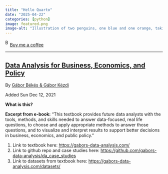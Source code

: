 ```yaml
---
title: "Hello Quarto"
date: "2025-04-22"
categories: [python]
image: featured.png
image-alt: "Illustration of two penguins, one blue and one orange, taking a selfie with a selfie stick. The moon in the background looks like the Quarto logo."
---
```



<link href="https://fonts.googleapis.com/css?family=Cookie" rel="stylesheet"><a class="bmc-button" target="_blank" href="https://www.buymeacoffee.com/JoscelinRocha">![Buy me a coffee](https://cdn.buymeacoffee.com/buttons/bmc-new-btn-logo.svg){alt="Buy me a coffee" width="15" height="21"}Buy me a coffee</a>

------------------------------------------------------------------------


## [Data Analysis for Business, Economics, and Policy](https://gabors-data-analysis.com/)

By [Gábor Békés & Gábor Kézdi](https://gabors-data-analysis.com/)

Added Sun Dec 12, 2021

**What is this?**

**Excerpt from e-book:** "This textbook provides future data analysts with the tools, methods, and skills needed to answer data-focused, real life questions, to choose and apply appropriate methods to answer those questions, and to visualize and interpret results to support better decisions in business, economics, and public policy."

1.  Link to textbook here: <https://gabors-data-analysis.com/>
2.  Link to github repo and case studies here: <https://github.com/gabors-data-analysis/da_case_studies>
3.  Link to datasets from textbook here: <https://gabors-data-analysis.com/datasets/>